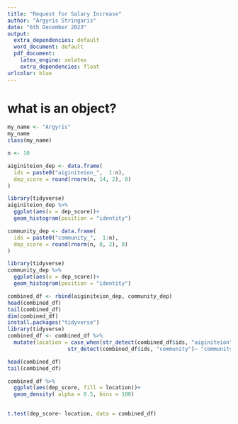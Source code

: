 ```yaml
---
title: "Request for Salary Increase"
author: "Argyris Stringaris"
date: "6th December 2023"
output:
  extra_dependencies: default
  word_document: default
  pdf_document:
    latex_engine: xelatex
    extra_dependencies: float
urlcolor: blue
---
```




# what is an object?
```r
my_name <- "Argyris"
my_name
class(my_name)
```

```r
n <- 10
```


```r
aiginiteion_dep <- data.frame(
  ids = paste0("aiginiteion_",  1:n),
  dep_score = round(rnorm(n, 14, 2), 0)
)
```


```r
library(tidyverse)
aiginiteion_dep %>% 
  ggplot(aes(x = dep_score))+
  geom_histogram(position = "identity")
```


```r
community_dep <- data.frame(
  ids = paste0("community_",  1:n),
  dep_score = round(rnorm(n, 8, 2), 0)
)
```


```r
library(tidyverse)
community_dep %>% 
  ggplot(aes(x = dep_score))+
  geom_histogram(position = "identity")
```


```r
combined_df <- rbind(aiginiteion_dep, community_dep)
head(combined_df)
tail(combined_df)
dim(combined_df)
install.packages("tidyverse")
library(tidyverse)
combined_df <- combined_df %>% 
  mutate(location = case_when(str_detect(combined_df$ids, "aiginiteion")~ "aiginiteion", 
                   str_detect(combined_df$ids, "community")~ "community") )

head(combined_df)
tail(combined_df)
```


```r
combined_df %>% 
  ggplot(aes(dep_score, fill = location))+
  geom_density( alpha = 0.5, bins = 100)
  
```
```r
t.test(dep_score~ location, data = combined_df)
```


